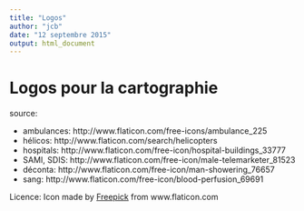 ```yaml
---
title: "Logos"
author: "jcb"
date: "12 septembre 2015"
output: html_document
---
```


Logos pour la cartographie
==========================

source: 

- ambulances: http://www.flaticon.com/free-icons/ambulance_225
- hélicos: http://www.flaticon.com/search/helicopters
- hospitals: http://www.flaticon.com/free-icon/hospital-buildings_33777
- SAMI, SDIS: http://www.flaticon.com/free-icon/male-telemarketer_81523
- déconta: http://www.flaticon.com/free-icon/man-showering_76657
- sang: http://www.flaticon.com/free-icon/blood-perfusion_69691

Licence: Icon made by [Freepick](http://www.flaticon.com/authors/freepik) from www.flaticon.com 